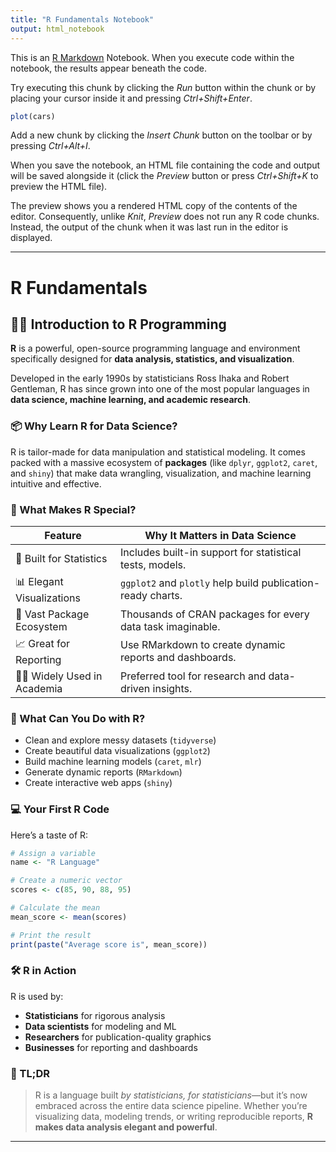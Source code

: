 ```yaml
---
title: "R Fundamentals Notebook"
output: html_notebook
---
```


This is an [R Markdown](http://rmarkdown.rstudio.com) Notebook. When you execute code within the notebook, the results appear beneath the code.

Try executing this chunk by clicking the *Run* button within the chunk or by placing your cursor inside it and pressing *Ctrl+Shift+Enter*.

```r
plot(cars)
```

Add a new chunk by clicking the *Insert Chunk* button on the toolbar or by pressing *Ctrl+Alt+I*.

When you save the notebook, an HTML file containing the code and output will be saved alongside it (click the *Preview* button or press *Ctrl+Shift+K* to preview the HTML file).

The preview shows you a rendered HTML copy of the contents of the editor. Consequently, unlike *Knit*, *Preview* does not run any R code chunks. Instead, the output of the chunk when it was last run in the editor is displayed.

------------------------------------------------------------------------

# R Fundamentals

## 🧑‍🔬 Introduction to R Programming

**R** is a powerful, open-source programming language and environment specifically designed for **data analysis, statistics, and visualization**.

Developed in the early 1990s by statisticians Ross Ihaka and Robert Gentleman, R has since grown into one of the most popular languages in **data science, machine learning, and academic research**.

### 📦 Why Learn R for Data Science?

R is tailor-made for data manipulation and statistical modeling. It comes packed with a massive ecosystem of **packages** (like `dplyr`, `ggplot2`, `caret`, and `shiny`) that make data wrangling, visualization, and machine learning intuitive and effective.

### 🚀 What Makes R Special?

| Feature | Why It Matters in Data Science |
|------------------------|------------------------------------------------|
| 🧮 Built for Statistics | Includes built-in support for statistical tests, models. |
| 📊 Elegant Visualizations | `ggplot2` and `plotly` help build publication-ready charts. |
| 🧰 Vast Package Ecosystem | Thousands of CRAN packages for every data task imaginable. |
| 📈 Great for Reporting | Use RMarkdown to create dynamic reports and dashboards. |
| 👨‍🏫 Widely Used in Academia | Preferred tool for research and data-driven insights. |

### 🧪 What Can You Do with R?

-   Clean and explore messy datasets (`tidyverse`)
-   Create beautiful data visualizations (`ggplot2`)
-   Build machine learning models (`caret`, `mlr`)
-   Generate dynamic reports (`RMarkdown`)
-   Create interactive web apps (`shiny`)

### 💻 Your First R Code

Here's a taste of R:

```r

# Assign a variable
name <- "R Language"

# Create a numeric vector
scores <- c(85, 90, 88, 95)

# Calculate the mean
mean_score <- mean(scores)

# Print the result
print(paste("Average score is", mean_score))

```

### 🛠️ R in Action

R is used by:

-   **Statisticians** for rigorous analysis
-   **Data scientists** for modeling and ML
-   **Researchers** for publication-quality graphics
-   **Businesses** for reporting and dashboards

### 📌 TL;DR

> R is a language built *by statisticians, for statisticians*—but it's now embraced across the entire data science pipeline. Whether you’re visualizing data, modeling trends, or writing reproducible reports, **R makes data analysis elegant and powerful**.

---










